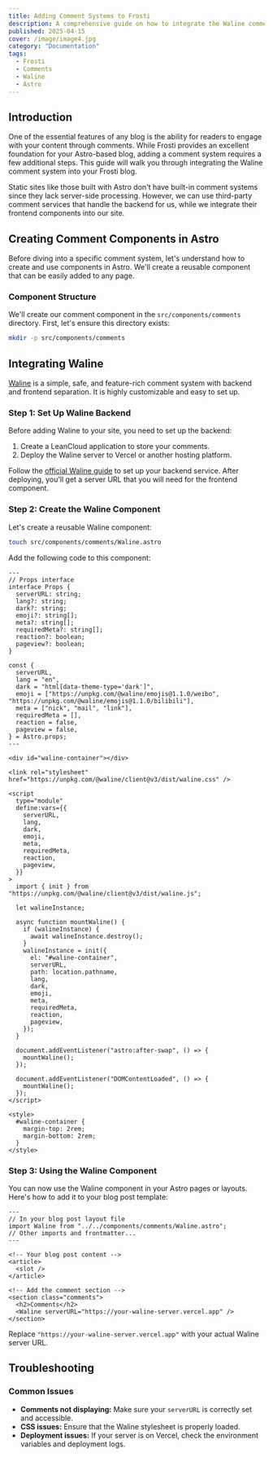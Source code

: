 ```yaml
---
title: Adding Comment Systems to Frosti
description: A comprehensive guide on how to integrate the Waline comment system into your Frosti blog
published: 2025-04-15
cover: /image/image4.jpg
category: "Documentation"
tags:
  - Frosti
  - Comments
  - Waline
  - Astro
---
```


## Introduction

One of the essential features of any blog is the ability for readers to engage with your content through comments. While Frosti provides an excellent foundation for your Astro-based blog, adding a comment system requires a few additional steps. This guide will walk you through integrating the Waline comment system into your Frosti blog.

Static sites like those built with Astro don't have built-in comment systems since they lack server-side processing. However, we can use third-party comment services that handle the backend for us, while we integrate their frontend components into our site.

## Creating Comment Components in Astro

Before diving into a specific comment system, let's understand how to create and use components in Astro. We'll create a reusable component that can be easily added to any page.

### Component Structure

We'll create our comment component in the `src/components/comments` directory. First, let's ensure this directory exists:

```bash
mkdir -p src/components/comments
```

## Integrating Waline

[Waline](https://waline.js.org/) is a simple, safe, and feature-rich comment system with backend and frontend separation. It is highly customizable and easy to set up.

### Step 1: Set Up Waline Backend

Before adding Waline to your site, you need to set up the backend:

1. Create a LeanCloud application to store your comments.
2. Deploy the Waline server to Vercel or another hosting platform.

Follow the [official Waline guide](https://waline.js.org/guide/get-started/) to set up your backend service. After deploying, you'll get a server URL that you will need for the frontend component.

### Step 2: Create the Waline Component

Let's create a reusable Waline component:

```bash
touch src/components/comments/Waline.astro
```

Add the following code to this component:

```astro
---
// Props interface
interface Props {
  serverURL: string;
  lang?: string;
  dark?: string;
  emoji?: string[];
  meta?: string[];
  requiredMeta?: string[];
  reaction?: boolean;
  pageview?: boolean;
}

const {
  serverURL,
  lang = "en",
  dark = "html[data-theme-type='dark']",
  emoji = ["https://unpkg.com/@waline/emojis@1.1.0/weibo", "https://unpkg.com/@waline/emojis@1.1.0/bilibili"],
  meta = ["nick", "mail", "link"],
  requiredMeta = [],
  reaction = false,
  pageview = false,
} = Astro.props;
---

<div id="waline-container"></div>

<link rel="stylesheet" href="https://unpkg.com/@waline/client@v3/dist/waline.css" />

<script
  type="module"
  define:vars={{
    serverURL,
    lang,
    dark,
    emoji,
    meta,
    requiredMeta,
    reaction,
    pageview,
  }}
>
  import { init } from "https://unpkg.com/@waline/client@v3/dist/waline.js";

  let walineInstance;

  async function mountWaline() {
    if (walineInstance) {
      await walineInstance.destroy();
    }
    walineInstance = init({
      el: "#waline-container",
      serverURL,
      path: location.pathname,
      lang,
      dark,
      emoji,
      meta,
      requiredMeta,
      reaction,
      pageview,
    });
  }

  document.addEventListener("astro:after-swap", () => {
    mountWaline();
  });

  document.addEventListener("DOMContentLoaded", () => {
    mountWaline();
  });
</script>

<style>
  #waline-container {
    margin-top: 2rem;
    margin-bottom: 2rem;
  }
</style>
```

### Step 3: Using the Waline Component

You can now use the Waline component in your Astro pages or layouts. Here's how to add it to your blog post template:

```astro
---
// In your blog post layout file
import Waline from "../../components/comments/Waline.astro";
// Other imports and frontmatter...
---

<!-- Your blog post content -->
<article>
  <slot />
</article>

<!-- Add the comment section -->
<section class="comments">
  <h2>Comments</h2>
  <Waline serverURL="https://your-waline-server.vercel.app" />
</section>
```

Replace `"https://your-waline-server.vercel.app"` with your actual Waline server URL.

## Troubleshooting

### Common Issues

- **Comments not displaying:** Make sure your `serverURL` is correctly set and accessible.
- **CSS issues:** Ensure that the Waline stylesheet is properly loaded.
- **Deployment issues:** If your server is on Vercel, check the environment variables and deployment logs.
